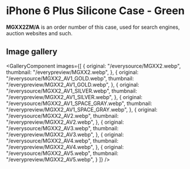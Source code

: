 
# iPhone 6 Plus Silicone Case - Green

<Callout type='info' emoji='👉🏻'>**MGXX2ZM/A** is an order number of this case, used for search engines, auction websites and such.</Callout>

## Image gallery

<GalleryComponent
    images={[
      {
        original: "/everysource/MGXX2.webp",
        thumbnail: "/everypreview/MGXX2.webp",
      },
      {
        original: "/everysource/MGXX2_AV1_GOLD.webp",
        thumbnail: "/everypreview/MGXX2_AV1_GOLD.webp",
      },
      {
        original: "/everysource/MGXX2_AV1_SILVER.webp",
        thumbnail: "/everypreview/MGXX2_AV1_SILVER.webp",
      },
      {
        original: "/everysource/MGXX2_AV1_SPACE_GRAY.webp",
        thumbnail: "/everypreview/MGXX2_AV1_SPACE_GRAY.webp",
      },
      {
        original: "/everysource/MGXX2_AV2.webp",
        thumbnail: "/everypreview/MGXX2_AV2.webp",
      },
      {
        original: "/everysource/MGXX2_AV3.webp",
        thumbnail: "/everypreview/MGXX2_AV3.webp",
      },
      {
        original: "/everysource/MGXX2_AV4.webp",
        thumbnail: "/everypreview/MGXX2_AV4.webp",
      },
      {
        original: "/everysource/MGXX2_AV5.webp",
        thumbnail: "/everypreview/MGXX2_AV5.webp",
      }
    ]}
  />
